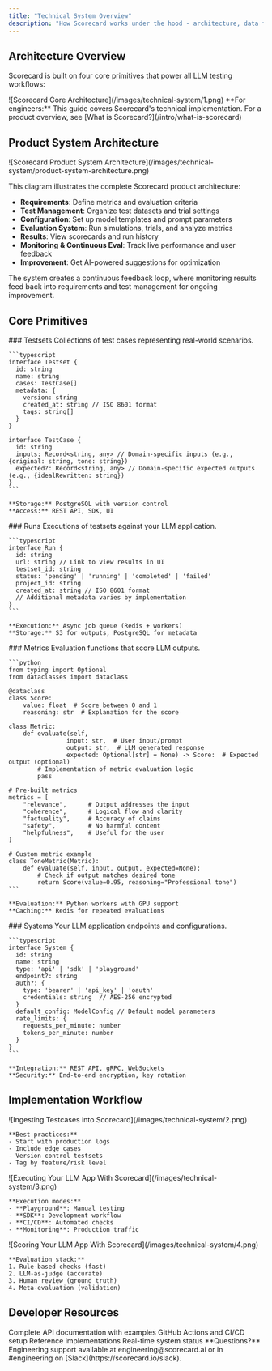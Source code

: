 ```yaml
---
title: "Technical System Overview"
description: "How Scorecard works under the hood - architecture, data flow, and integration points for engineers"
---
```


## Architecture Overview

Scorecard is built on four core primitives that power all LLM testing workflows:

<Frame caption="Scorecard Core Architecture">
![Scorecard Core Architecture](/images/technical-system/1.png)
</Frame>

<Info>
**For engineers:** This guide covers Scorecard's technical implementation. For a product overview, see [What is Scorecard?](/intro/what-is-scorecard)
</Info>

## Product System Architecture

<Frame caption="Scorecard Product System Architecture">
![Scorecard Product System Architecture](/images/technical-system/product-system-architecture.png)
</Frame>

This diagram illustrates the complete Scorecard product architecture:

- **Requirements**: Define metrics and evaluation criteria
- **Test Management**: Organize test datasets and trial settings
- **Configuration**: Set up model templates and prompt parameters
- **Evaluation System**: Run simulations, trials, and analyze metrics
- **Results**: View scorecards and run history
- **Monitoring & Continuous Eval**: Track live performance and user feedback
- **Improvement**: Get AI-powered suggestions for optimization

The system creates a continuous feedback loop, where monitoring results feed back into requirements and test management for ongoing improvement.

## Core Primitives

<Tabs>
  <Tab title="Testsets" icon="database">
    ### Testsets
    Collections of test cases representing real-world scenarios.
    
    ```typescript
    interface Testset {
      id: string
      name: string
      cases: TestCase[]
      metadata: {
        version: string
        created_at: string // ISO 8601 format
        tags: string[]
      }
    }
    
    interface TestCase {
      id: string
      inputs: Record<string, any> // Domain-specific inputs (e.g., {original: string, tone: string})
      expected?: Record<string, any> // Domain-specific expected outputs (e.g., {idealRewritten: string})
    }
    ```
    
    **Storage:** PostgreSQL with version control
    **Access:** REST API, SDK, UI
  </Tab>
  <Tab title="Runs" icon="play">
    ### Runs
    Executions of testsets against your LLM application.
    
    ```typescript
    interface Run {
      id: string
      url: string // Link to view results in UI
      testset_id: string
      status: 'pending' | 'running' | 'completed' | 'failed'
      project_id: string
      created_at: string // ISO 8601 format
      // Additional metadata varies by implementation
    }
    ```
    
    **Execution:** Async job queue (Redis + workers)
    **Storage:** S3 for outputs, PostgreSQL for metadata
  </Tab>
  <Tab title="Metrics" icon="chart-bar">
    ### Metrics
    Evaluation functions that score LLM outputs.
    
    ```python
    from typing import Optional
    from dataclasses import dataclass
    
    @dataclass
    class Score:
        value: float  # Score between 0 and 1
        reasoning: str  # Explanation for the score
    
    class Metric:
        def evaluate(self, 
                    input: str,  # User input/prompt
                    output: str,  # LLM generated response
                    expected: Optional[str] = None) -> Score:  # Expected output (optional)
            # Implementation of metric evaluation logic
            pass
    
    # Pre-built metrics
    metrics = [
        "relevance",      # Output addresses the input
        "coherence",      # Logical flow and clarity
        "factuality",     # Accuracy of claims
        "safety",         # No harmful content
        "helpfulness",    # Useful for the user
    ]
    
    # Custom metric example
    class ToneMetric(Metric):
        def evaluate(self, input, output, expected=None):
            # Check if output matches desired tone
            return Score(value=0.95, reasoning="Professional tone")
    ```
    
    **Evaluation:** Python workers with GPU support
    **Caching:** Redis for repeated evaluations
  </Tab>
  <Tab title="Systems" icon="server">
    ### Systems
    Your LLM application endpoints and configurations.
    
    ```typescript
    interface System {
      id: string
      name: string
      type: 'api' | 'sdk' | 'playground'
      endpoint?: string
      auth?: {
        type: 'bearer' | 'api_key' | 'oauth'
        credentials: string  // AES-256 encrypted
      }
      default_config: ModelConfig // Default model parameters
      rate_limits: {
        requests_per_minute: number
        tokens_per_minute: number
      }
    }
    ```
    
    **Integration:** REST API, gRPC, WebSockets
    **Security:** End-to-end encryption, key rotation
  </Tab>
</Tabs>

## Implementation Workflow

<Steps>
  <Step title="Data Preparation" icon="database">
    <Frame caption="Ingesting Testcases into Scorecard">
    ![Ingesting Testcases into Scorecard](/images/technical-system/2.png)
    </Frame>
    
    **Best practices:**
    - Start with production logs
    - Include edge cases
    - Version control testsets
    - Tag by feature/risk level
  </Step>
  
  <Step title="Execution" icon="play">
    <Frame caption="Executing Your LLM App With Scorecard">
    ![Executing Your LLM App With Scorecard](/images/technical-system/3.png)
    </Frame>
    
    **Execution modes:**
    - **Playground**: Manual testing
    - **SDK**: Development workflow
    - **CI/CD**: Automated checks
    - **Monitoring**: Production traffic
  </Step>
  
  <Step title="Evaluation" icon="chart-line">
    <Frame caption="Scoring Your LLM App With Scorecard">
    ![Scoring Your LLM App With Scorecard](/images/technical-system/4.png)
    </Frame>
    
    **Evaluation stack:**
    1. Rule-based checks (fast)
    2. LLM-as-judge (accurate)
    3. Human review (ground truth)
    4. Meta-evaluation (validation)
  </Step>
</Steps>

## Developer Resources

<CardGroup cols={2}>
  <Card title="API Reference" icon="code" href="/api-reference">
    Complete API documentation with examples
  </Card>
  <Card title="Integration Guide" icon="book" href="/how-to-use-scorecard/trigger-run-with-github-actions">
    GitHub Actions and CI/CD setup
  </Card>
  <Card title="Example Apps" icon="github" href="https://github.com/scorecard-ai/examples">
    Reference implementations
  </Card>
  <Card title="Status Page" icon="signal" href="https://status.scorecard.ai">
    Real-time system status
  </Card>
</CardGroup>

<Note>
**Questions?** Engineering support available at engineering@scorecard.ai or in #engineering on [Slack](https://scorecard.io/slack).
</Note>
